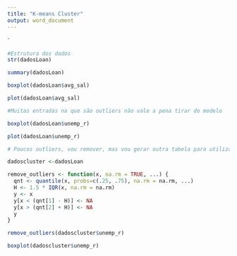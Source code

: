 ---
title: "K-means Cluster"
output: word_document
---

`
```{r}

#Estrutura dos dados
str(dadosLoan)

summary(dadosLoan)
```
```{r}
boxplot(dadosLoan$avg_sal)
```

```{r}

plot(dadosLoan$avg_sal)

#Muitas entradas na que são outliers não vale a pena tirar do modelo
```
```{r}
boxplot(dadosLoan$unemp_r)
```

```{r}
plot(dadosLoan$unemp_r)

# Poucos outliers, vou remover, mas vou gerar outra tabela para utiliza-la
```
```{r}
dadoscluster <-dadosLoan
```

 
```{r}
remove_outliers <- function(x, na.rm = TRUE, ...) {
  qnt <- quantile(x, probs=c(.25, .75), na.rm = na.rm, ...)
  H <- 1.5 * IQR(x, na.rm = na.rm)
  y <- x
  y[x < (qnt[1] - H)] <- NA
  y[x > (qnt[2] + H)] <- NA
  y
}
```

```{r}
remove_outliers(dadoscluster$unemp_r)
```

```{r}
boxplot(dadoscluster$unemp_r)
```

